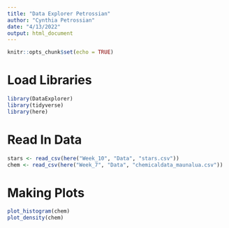 ```yaml
---
title: "Data Explorer Petrossian"
author: "Cynthia Petrossian"
date: "4/13/2022"
output: html_document
---
```


```r
knitr::opts_chunk$set(echo = TRUE)
```

# Load Libraries
```r
library(DataExplorer)
library(tidyverse)
library(here)
```

# Read In Data
```r
stars <- read_csv(here("Week_10", "Data", "stars.csv"))
chem <- read_csv(here("Week_7", "Data", "chemicaldata_maunalua.csv"))
```

# Making Plots
```r
plot_histogram(chem)
plot_density(chem)
```